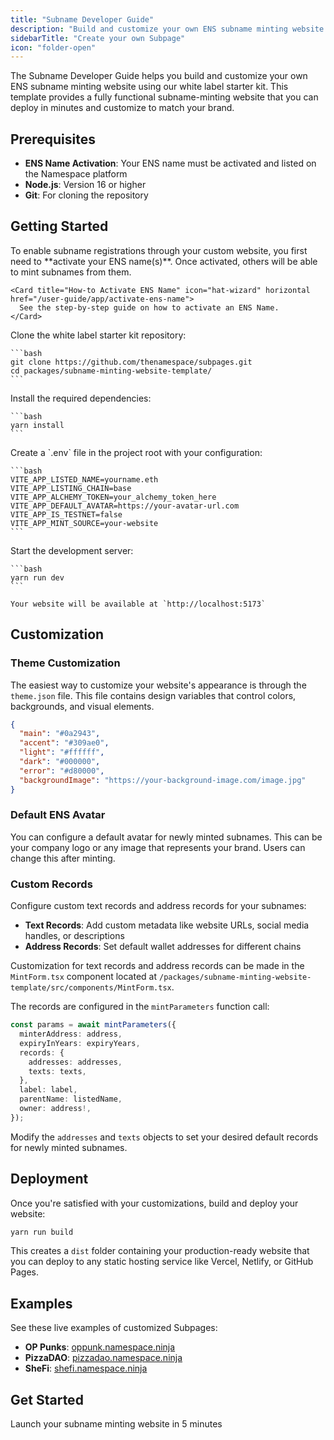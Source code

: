 ```yaml
---
title: "Subname Developer Guide"
description: "Build and customize your own ENS subname minting website using the white label starter kit."
sidebarTitle: "Create your own Subpage"
icon: "folder-open"
---
```


The Subname Developer Guide helps you build and customize your own ENS subname minting website using our white label starter kit. This template provides a fully functional subname-minting website that you can deploy in minutes and customize to match your brand.

## Prerequisites

- **ENS Name Activation**: Your ENS name must be activated and listed on the Namespace platform
- **Node.js**: Version 16 or higher
- **Git**: For cloning the repository

## Getting Started

<Steps>
  <Step title="Activate ENS Name">
    To enable subname registrations through your custom website, you first need to **activate your ENS name(s)**. Once activated, others will be able to mint subnames from them.

    <Card title="How-to Activate ENS Name" icon="hat-wizard" horizontal href="/user-guide/app/activate-ens-name">
      See the step-by-step guide on how to activate an ENS Name.
    </Card>
  </Step>
  
  <Step title="Clone the Repository">
    Clone the white label starter kit repository:
    
    ```bash
    git clone https://github.com/thenamespace/subpages.git
    cd packages/subname-minting-website-template/
    ```
  </Step>
  
  <Step title="Install Dependencies">
    Install the required dependencies:
    
    ```bash
    yarn install
    ```
  </Step>
  
  <Step title="Configure Environment">
    Create a `.env` file in the project root with your configuration:
    
    ```bash
    VITE_APP_LISTED_NAME=yourname.eth
    VITE_APP_LISTING_CHAIN=base
    VITE_APP_ALCHEMY_TOKEN=your_alchemy_token_here
    VITE_APP_DEFAULT_AVATAR=https://your-avatar-url.com
    VITE_APP_IS_TESTNET=false
    VITE_APP_MINT_SOURCE=your-website
    ```
  </Step>
  
  <Step title="Start Development">
    Start the development server:
    
    ```bash
    yarn run dev
    ```
    
    Your website will be available at `http://localhost:5173`
  </Step>
</Steps>

## Customization

### Theme Customization

The easiest way to customize your website's appearance is through the `theme.json` file. This file contains design variables that control colors, backgrounds, and visual elements.

```json
{
  "main": "#0a2943",
  "accent": "#309ae0", 
  "light": "#ffffff",
  "dark": "#000000",
  "error": "#d80000",
  "backgroundImage": "https://your-background-image.com/image.jpg"
}
```

### Default ENS Avatar

You can configure a default avatar for newly minted subnames. This can be your company logo or any image that represents your brand. Users can change this after minting.

### Custom Records

Configure custom text records and address records for your subnames:

- **Text Records**: Add custom metadata like website URLs, social media handles, or descriptions
- **Address Records**: Set default wallet addresses for different chains

Customization for text records and address records can be made in the `MintForm.tsx` component located at `/packages/subname-minting-website-template/src/components/MintForm.tsx`.

The records are configured in the `mintParameters` function call:

```typescript MintForm.tsx lines
const params = await mintParameters({
  minterAddress: address,
  expiryInYears: expiryYears,
  records: {
    addresses: addresses,
    texts: texts,
  },
  label: label,
  parentName: listedName,
  owner: address!,
});
```

Modify the `addresses` and `texts` objects to set your desired default records for newly minted subnames.

## Deployment

Once you're satisfied with your customizations, build and deploy your website:

```bash
yarn run build
```

This creates a `dist` folder containing your production-ready website that you can deploy to any static hosting service like Vercel, Netlify, or GitHub Pages.

## Examples

See these live examples of customized Subpages:

- **OP Punks**: [oppunk.namespace.ninja](http://oppunk.namespace.ninja)
- **PizzaDAO**: [pizzadao.namespace.ninja](http://pizzadao.namespace.ninja)  
- **SheFi**: [shefi.namespace.ninja](http://shefi.namespace.ninja)

## Get Started

<Card title="Subpages GitHub" icon="code-fork" href="https://github.com/thenamespace/subpages">
  Launch your subname minting website in 5 minutes
</Card>
